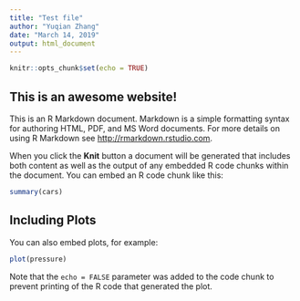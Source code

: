 ```yaml
---
title: "Test file"
author: "Yuqian Zhang"
date: "March 14, 2019"
output: html_document
---
```


```r
knitr::opts_chunk$set(echo = TRUE)
```

## This is an awesome website!


This is an R Markdown document. Markdown is a simple formatting syntax for authoring HTML, PDF, and MS Word documents. For more details on using R Markdown see <http://rmarkdown.rstudio.com>.

When you click the **Knit** button a document will be generated that includes both content as well as the output of any embedded R code chunks within the document. You can embed an R code chunk like this:

```r
summary(cars)
```

## Including Plots

You can also embed plots, for example:

```r
plot(pressure)
```

Note that the `echo = FALSE` parameter was added to the code chunk to prevent printing of the R code that generated the plot.

